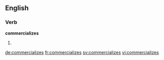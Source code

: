
==English==

===Verb===
'''commercializes'''

# {{third-person singular of|commercialize}}

[[de:commercializes]]
[[fr:commercializes]]
[[sv:commercializes]]
[[vi:commercializes]]